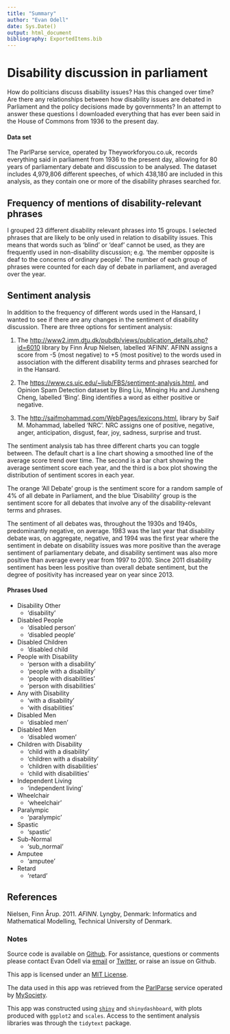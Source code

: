 ```yaml
---
title: "Summary"
author: "Evan Odell"
date: Sys.Date()
output: html_document
bibliography: ExportedItems.bib
---
```


# Disability discussion in parliament
How do politicians discuss disability issues? Has this changed over time? Are there any relationships between how disability issues are debated in Parliament and the policy decisions made by governments? In an attempt to answer these questions I downloaded everything that has ever been said in the House of Commons from 1936 to the present day.

#### Data set
The ParlParse service, operated by Theyworkforyou.co.uk, records everything said in parliament from 1936 to the present day, allowing for 80 years of parliamentary debate and discussion to be analysed. The dataset includes 4,979,806 different speeches, of which 438,180 are included in this analysis, as they contain one or more of the disability phrases searched for.

## Frequency of mentions of disability-relevant phrases

I grouped 23 different disability relevant phrases into 15 groups. I selected phrases that are likely to be only used in relation to disability issues. This means that words such as 'blind' or 'deaf' cannot be used, as they are frequently used in non-disability discussion; e.g. 'the member opposite is deaf to the concerns of ordinary people'. The number of each group of phrases were counted for each day of debate in parliament, and averaged over the year.

## Sentiment analysis

In addition to the frequency of different words used in the Hansard, I wanted to see if there are any changes in the sentiment of disability discussion. There are three options for sentiment analysis:

1. The [http://www2.imm.dtu.dk/pubdb/views/publication_details.php?id=6010](AFINN) library by Finn Årup Nielsen, labelled 'AFINN'. AFINN assigns a score from -5 (most negative) to +5 (most positive) to the words used in association with the different disability terms and phrases searched for in the Hansard.

2. The [https://www.cs.uic.edu/~liub/FBS/sentiment-analysis.html](Opinion Mining, Sentiment Analysis), and Opinion Spam Detection</a> dataset by Bing Liu, Minqing Hu and Junsheng Cheng, labelled 'Bing'. Bing identifies a word as either positive or negative.

3. The [http://saifmohammad.com/WebPages/lexicons.html](NRC Word-Emotion Association Lexicon), library by Saif M. Mohammad, labelled 'NRC'. NRC assigns one of positive, negative, anger, anticipation, disgust, fear, joy, sadness, surprise and trust.

The sentiment analysis tab has three different charts you can toggle between. The default chart is a line chart showing a smoothed line of the average score trend over time. The second is a bar chart showing the average sentiment score each year, and the third is a box plot showing the distribution of sentiment scores in each year.

The orange 'All Debate' group is the sentiment score for a random sample of 4% of all debate in Parliament, and the blue 'Disability' group is the sentiment score for all debates that involve any of the disability-relevant terms and phrases.

The sentiment of all debates was, throughout the 1930s and 1940s, predominantly negative, on average. 1983 was the last year that disability debate was, on aggregate, negative, and 1994 was the first year where the sentiment in debate on disability issues was more positive than the average sentiment of parliamentary debate, and disability sentiment was also more positive than average every year from 1997 to 2010. Since 2011 disability sentiment has been less positive than overall debate sentiment, but the degree of positivity has increased year on year since 2013.



#### Phrases Used


* Disability Other
  + 'disability'

* Disabled People
  + 'disabled person'
  + 'disabled people'

* Disabled Children
  + 'disabled child

* People with Disability
  + 'person with a disability'
  + 'people with a disability'
  + 'people with disabilities'
  + 'person with disabilities'

* Any with Disability
  + 'with a disability'
  + 'with disabilities'

* Disabled Men
  + 'disabled men'

* Disabled Men
  + 'disabled women'

* Children with Disability
  + 'child with a disability'
  + 'children with a disability'
  + 'children with disabilities'
  + 'child with disabilities'

* Independent Living
  + 'independent living'

* Wheelchair
  + 'wheelchair'

* Paralympic
  + 'paralympic'

* Spastic
  + 'spastic'

* Sub-Normal
  + 'sub_normal'

* Amputee
  + 'amputee'

* Retard
  + 'retard'



## References

Nielsen, Finn Årup. 2011. *AFINN*. Lyngby, Denmark: Informatics and Mathematical Modelling, Technical University of Denmark.


### Notes

Source code is available on [Github](https://github.com/EvanOdell/hansardBlog). For assistance, questions or comments please contact Evan Odell via [email](mailto:evan.odell@disabilityrightsuk.org) or  [Twitter](https://twitter.com/evanodell), or raise an issue on Github.

This app is licensed under an [MIT License](https://github.com/EvanOdell/hansardBlog/blob/master/LICENSE).

The data used in this app was retrieved from the [ParlParse](https://www.theyworkforyou.com/pwdata/scrapedxml/) service operated by [MySociety](https://www.mysociety.org/).

This app was constructed using [`shiny`](http://shiny.rstudio.com/) and `shinydashboard`, with plots produced with `ggplot2` and `scales`. Access to the sentiment analysis libraries was through the `tidytext` package.
